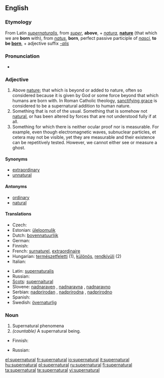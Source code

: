 ==English==

===Etymology===
From Latin ''[[supernaturalis]]'', from ''[[super]]'', '''above''', + ''[[natura]]'', '''[[nature]]''' (that which we are '''born''' with), from ''[[natus]]'', '''born''', perfect passive participle of ''[[nasci]]'', '''to be [[born]]''', + adjective suffix ''[[-alis]]''

===Pronunciation===
* {{audio|en-us-supernatural.ogg|Audio (US)}}

===Adjective===
{{en-adj}}

# Above [[nature]]; that which is beyond or added to nature, often so considered because it is given by God or some force beyond that which humans are born with.  In Roman Catholic theology, [[w:sanctifying grace|sanctifying grace]] is considered to be a supernatural addition to human nature.
# Something that is not of the usual.  Something that is somehow not [[natural]], or has been altered by forces that are not understood fully if at all.
# Something for which there is neither ocular proof nor is measurable.  For example, even though electromagnetic waves, subnuclear particles, et cetera may not be visible, yet they are measurable and their existence can be repetitively tested.  However, we cannot either see or measure a ghost.

====Synonyms====
* [[extraordinary]]
* [[unnatural]]

====Antonyms====
* [[ordinary]]
* [[natural]]

====Translations====
{{top}}
* Czech: {{t-|cs|nadpřirozený|m}}
* Estonian: [[üleloomulik]]
* Dutch: [[bovennatuurlijk]]
* German: {{t-|de|übernatürlich}}
* Finnish: {{t-|fi|yliluonnollinen}}
* French: [[surnaturel]], [[extraordinaire]]
* Hungarian: [[természetfeletti]] (1), [[különös]], [[rendkívüli]] (2)
* Italian: {{t+|it|soprannaturale}}
{{mid}}
* Latin: [[supernaturalis]]
* Russian: {{t+|ru|сверхъестественный|sc=Cyrl}}
* [[Scots]]: [[supernaitural]]
* Slovene: [[nadnaraven]] {{m}}, [[nadnaravna]] {{f}}, [[nadnaravno]] {{n}}
* Serbian: [[nadprirodan]] {{m}}, [[nadprirodna]] {{f}}, [[nadprirodno]] {{n}}
* Spanish: {{t-|es|sobrenatural}}
* Swedish: [[övernaturlig]]
{{bottom}}

===Noun===
{{en-noun|-}}

# Supernatural phenomena
# ''(countable)'' A supernatural being.

{{top}}
* Finnish: {{t-|fi|yliluonnollinen}}
{{mid}}
* Russian: {{t|ru|сверхъестественное|sc=Cyrl}}
{{bottom}}

[[el:supernatural]]
[[fr:supernatural]]
[[io:supernatural]]
[[it:supernatural]]
[[hu:supernatural]]
[[pl:supernatural]]
[[ru:supernatural]]
[[fi:supernatural]]
[[ta:supernatural]]
[[te:supernatural]]
[[vi:supernatural]]